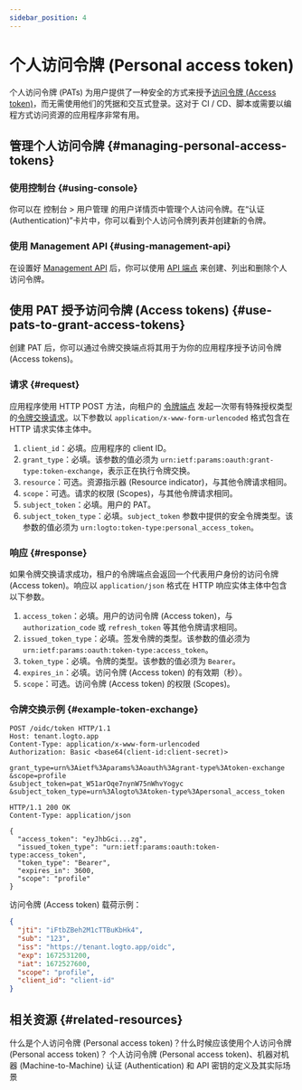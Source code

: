 ```yaml
---
sidebar_position: 4
---
```


# 个人访问令牌 (Personal access token)

个人访问令牌 (PATs) 为用户提供了一种安全的方式来授予[访问令牌 (Access token)](https://auth.wiki/access-token)，而无需使用他们的凭据和交互式登录。这对于 CI / CD、脚本或需要以编程方式访问资源的应用程序非常有用。

## 管理个人访问令牌 \{#managing-personal-access-tokens}

### 使用控制台 \{#using-console}

你可以在 <CloudLink to="/users">控制台 > 用户管理</CloudLink> 的用户详情页中管理个人访问令牌。在“认证 (Authentication)”卡片中，你可以看到个人访问令牌列表并创建新的令牌。

### 使用 Management API \{#using-management-api}

在设置好 [Management API](/integrate-logto/interact-with-management-api/) 后，你可以使用 [API 端点](https://openapi.logto.io/operation/operation-listuserpersonalaccesstokens) 来创建、列出和删除个人访问令牌。

## 使用 PAT 授予访问令牌 (Access tokens) \{#use-pats-to-grant-access-tokens}

创建 PAT 后，你可以通过令牌交换端点将其用于为你的应用程序授予访问令牌 (Access tokens)。

### 请求 \{#request}

应用程序使用 HTTP POST 方法，向租户的 [令牌端点](/integrate-logto/application-data-structure#token-endpoint) 发起一次带有特殊授权类型的[令牌交换请求](https://auth.wiki/authorization-code-flow#token-exchange-request)。以下参数以 `application/x-www-form-urlencoded` 格式包含在 HTTP 请求实体主体中。

1. `client_id`：必填。应用程序的 client ID。
2. `grant_type`：必填。该参数的值必须为 `urn:ietf:params:oauth:grant-type:token-exchange`，表示正在执行令牌交换。
3. `resource`：可选。资源指示器 (Resource indicator)，与其他令牌请求相同。
4. `scope`：可选。请求的权限 (Scopes)，与其他令牌请求相同。
5. `subject_token`：必填。用户的 PAT。
6. `subject_token_type`：必填。`subject_token` 参数中提供的安全令牌类型。该参数的值必须为 `urn:logto:token-type:personal_access_token`。

### 响应 \{#response}

如果令牌交换请求成功，租户的令牌端点会返回一个代表用户身份的访问令牌 (Access token)。响应以 `application/json` 格式在 HTTP 响应实体主体中包含以下参数。

1. `access_token`：必填。用户的访问令牌 (Access token)，与 `authorization_code` 或 `refresh_token` 等其他令牌请求相同。
2. `issued_token_type`：必填。签发令牌的类型。该参数的值必须为 `urn:ietf:params:oauth:token-type:access_token`。
3. `token_type`：必填。令牌的类型。该参数的值必须为 `Bearer`。
4. `expires_in`：必填。访问令牌 (Access token) 的有效期（秒）。
5. `scope`：可选。访问令牌 (Access token) 的权限 (Scopes)。

### 令牌交换示例 \{#example-token-exchange}

```
POST /oidc/token HTTP/1.1
Host: tenant.logto.app
Content-Type: application/x-www-form-urlencoded
Authorization: Basic <base64(client-id:client-secret)>

grant_type=urn%3Aietf%3Aparams%3Aoauth%3Agrant-type%3Atoken-exchange
&scope=profile
&subject_token=pat_W51arOqe7nynW75nWhvYogyc
&subject_token_type=urn%3Alogto%3Atoken-type%3Apersonal_access_token
```

```
HTTP/1.1 200 OK
Content-Type: application/json

{
  "access_token": "eyJhbGci...zg",
  "issued_token_type": "urn:ietf:params:oauth:token-type:access_token",
  "token_type": "Bearer",
  "expires_in": 3600,
  "scope": "profile"
}
```

访问令牌 (Access token) 载荷示例：

```json
{
  "jti": "iFtbZBeh2M1cTTBuKbHk4",
  "sub": "123",
  "iss": "https://tenant.logto.app/oidc",
  "exp": 1672531200,
  "iat": 1672527600,
  "scope": "profile",
  "client_id": "client-id"
}
```

## 相关资源 \{#related-resources}

<Url href="https://blog.logto.io/api-authentication-with-personal-access-token">
  什么是个人访问令牌 (Personal access token)？什么时候应该使用个人访问令牌 (Personal access token)？
</Url>

<Url href="https://blog.logto.io/pat-and-api-keys">
  个人访问令牌 (Personal access token)、机器对机器 (Machine-to-Machine) 认证 (Authentication) 和 API
  密钥的定义及其实际场景
</Url>
